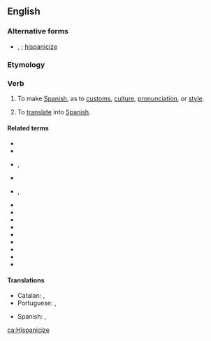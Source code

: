==English==

===Alternative forms===
* {{l|en|Hispanicise}}, {{l|en|hispanicise}}; [[hispanicize]]

===Etymology===
{{suffix|Hispanic|ize|lang=en}}

===Verb===
{{en-verb|Hispanicizes|Hispanicizing|Hispanicized}}

# {{lb|en|transitive}} To make [[Spanish]], as to [[customs]], [[culture]], [[pronunciation]], or [[style]].
# {{lb|en|transitive}} To [[translate]] into [[Spanish]].

====Related terms====
* {{l|en|Hispanicism}}
* {{l|en|Hispanicist}}
* {{l|en|Hispanicization}}, {{l|en|Hispanicisation}}
* {{l|en|Hispano}}
* {{l|en|Hispano-}}, {{l|en|hispano-}}
* {{l|en|Hispanophile}}
* {{l|en|Hispanophilia}}
* {{l|en|Hispanophilic}}
* {{l|en|Hispanophobe}}
* {{l|en|Hispanophobia}}
* {{l|en|Hispanophobic}}
* {{l|en|Hispanophone}}
* {{l|en|Hispanophonia}}
* {{l|en|Hispanophonic}}

====Translations====
{{trans-top|Hispanize, hispanize}}
* Catalan: {{t+|ca|hispanitzar}}, {{t+|ca|espanyolitzar}}
* Portuguese: {{t+|pt|hispanizar}}, {{t+|pt|espanholizar}}
{{trans-mid}}
* Spanish: {{t+|es|hispanizar}}, {{t+|es|españolizar}}
{{trans-bottom}}

[[ca:Hispanicize]]